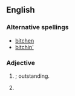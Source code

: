 ==English==

===Alternative spellings===
*[[bitchen]]
*[[bitchin']]

===Adjective===
{{en-adj|er}}

# {{salng|surfing}} {{excellent|Excellent}}; outstanding.
# {{alternative spelling of|[[bitching]]}}